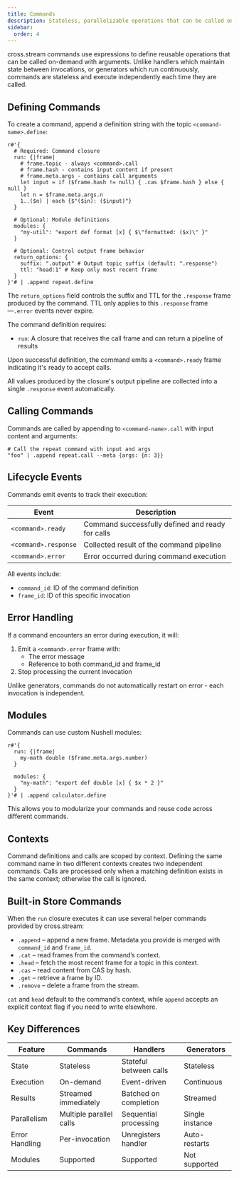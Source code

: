 ```yaml
---
title: Commands
description: Stateless, parallelizable operations that can be called on-demand with streaming results
sidebar:
  order: 4
---
```



cross.stream commands use <Link to="nu" /> expressions to define reusable
operations that can be called on-demand with arguments. Unlike handlers which
maintain state between invocations, or generators which run continuously,
commands are stateless and execute independently each time they are called.

## Defining Commands

To create a command, append a definition string with the topic
`<command-name>.define`:

```nushell
r#'{
  # Required: Command closure
  run: {|frame|
    # frame.topic - always <command>.call
    # frame.hash - contains input content if present
    # frame.meta.args - contains call arguments
    let input = if ($frame.hash != null) { .cas $frame.hash } else { null }
    let n = $frame.meta.args.n
    1..($n) | each {$"($in): ($input)"}
  }

  # Optional: Module definitions
  modules: {
    "my-util": "export def format [x] { $\"formatted: ($x)\" }"
  }

  # Optional: Control output frame behavior
  return_options: {
    suffix: ".output" # Output topic suffix (default: ".response")
    ttl: "head:1" # Keep only most recent frame
  }
}'# | .append repeat.define
```

The `return_options` field controls the suffix and TTL for the `.response` frame
produced by the command. TTL only applies to this `.response` frame—`.error`
events never expire.

The command definition requires:

- `run`: A closure that receives the call frame and can return a pipeline of
  results

Upon successful definition, the command emits a `<command>.ready` frame indicating it's ready to accept calls.

All values produced by the closure's output pipeline are collected into a single
`.response` event automatically.

## Calling Commands

Commands are called by appending to `<command-name>.call` with input content and
arguments:

```nushell
# Call the repeat command with input and args
"foo" | .append repeat.call --meta {args: {n: 3}}
```

## Lifecycle Events

Commands emit events to track their execution:

| Event                | Description                              |
| -------------------- | ---------------------------------------- |
| `<command>.ready`    | Command successfully defined and ready for calls |
| `<command>.response` | Collected result of the command pipeline |
| `<command>.error`    | Error occurred during command execution  |

All events include:

- `command_id`: ID of the command definition
- `frame_id`: ID of this specific invocation

## Error Handling

If a command encounters an error during execution, it will:

1. Emit a `<command>.error` frame with:
   - The error message
   - Reference to both command_id and frame_id
2. Stop processing the current invocation

Unlike generators, commands do not automatically restart on error - each
invocation is independent.

## Modules

Commands can use custom Nushell modules:

```nushell
r#'{
  run: {|frame|
    my-math double ($frame.meta.args.number)
  }

  modules: {
    "my-math": "export def double [x] { $x * 2 }"
  }
}'# | .append calculator.define
```

This allows you to modularize your commands and reuse code across different commands.

## Contexts

Command definitions and calls are scoped by context. Defining the same command
name in two different contexts creates two independent commands. Calls are
processed only when a matching definition exists in the same context;
otherwise the call is ignored.

## Built-in Store Commands

When the `run` closure executes it can use several helper commands provided by
cross.stream:

- `.append` – append a new frame. Metadata you provide is merged with
  `command_id` and `frame_id`.
- `.cat` – read frames from the command’s context.
- `.head` – fetch the most recent frame for a topic in this context.
- `.cas` – read content from CAS by hash.
- `.get` – retrieve a frame by ID.
- `.remove` – delete a frame from the stream.

`cat` and `head` default to the command’s context, while `append` accepts an
explicit context flag if you need to write elsewhere.

## Key Differences

| Feature        | Commands                | Handlers               | Generators      |
| -------------- | ----------------------- | ---------------------- | --------------- |
| State          | Stateless               | Stateful between calls | Stateless       |
| Execution      | On-demand               | Event-driven           | Continuous      |
| Results        | Streamed immediately    | Batched on completion  | Streamed        |
| Parallelism    | Multiple parallel calls | Sequential processing  | Single instance |
| Error Handling | Per-invocation          | Unregisters handler    | Auto-restarts   |
| Modules        | Supported               | Supported              | Not supported   |
